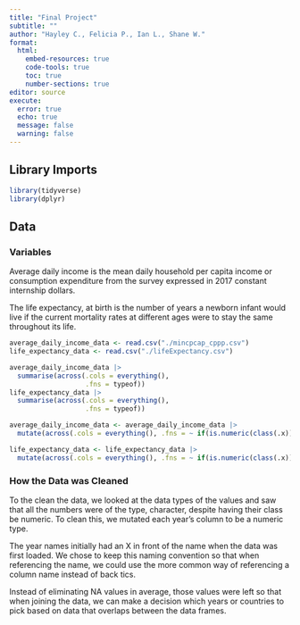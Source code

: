 ```yaml
---
title: "Final Project"
subtitle: ""
author: "Hayley C., Felicia P., Ian L., Shane W."
format: 
  html:
    embed-resources: true
    code-tools: true
    toc: true
    number-sections: true
editor: source
execute: 
  error: true
  echo: true
  message: false
  warning: false
---
```


## Library Imports

```r
library(tidyverse)
library(dplyr)
```

## Data

### Variables

Average daily income is the mean daily household per capita income or consumption expenditure from the survey expressed in 2017 constant internship dollars.

The life expectancy, at birth is the number of years a newborn infant would live if the current mortality rates at different ages were to stay the same throughout its life.

```r
average_daily_income_data <- read.csv("./mincpcap_cppp.csv")
life_expectancy_data <- read.csv("./lifeExpectancy.csv")

```

```r
average_daily_income_data |> 
  summarise(across(.cols = everything(), 
                   .fns = typeof))
life_expectancy_data |> 
  summarise(across(.cols = everything(), 
                   .fns = typeof))
```

```r
average_daily_income_data <- average_daily_income_data |> 
  mutate(across(.cols = everything(), .fns = ~ if(is.numeric(class(.x))) as.numeric(.x) else .x))

life_expectancy_data <- life_expectancy_data |> 
  mutate(across(.cols = everything(), .fns = ~ if(is.numeric(class(.x))) as.numeric(.x) else .x))
```

### How the Data was Cleaned

To the clean the data, we looked at the data types of the values and saw that all the numbers were of the type, character, despite having their class be numeric. To clean this, we mutated each year's column to be a numeric type.

The year names initially had an X in front of the name when the data was first loaded. We chose to keep this naming convention so that when referencing the name, we could use the more common way of referencing a column name instead of back tics.

Instead of eliminating NA values in average, those values were left so that when joining the data, we can make a decision which years or countries to pick based on data that overlaps between the data frames.
